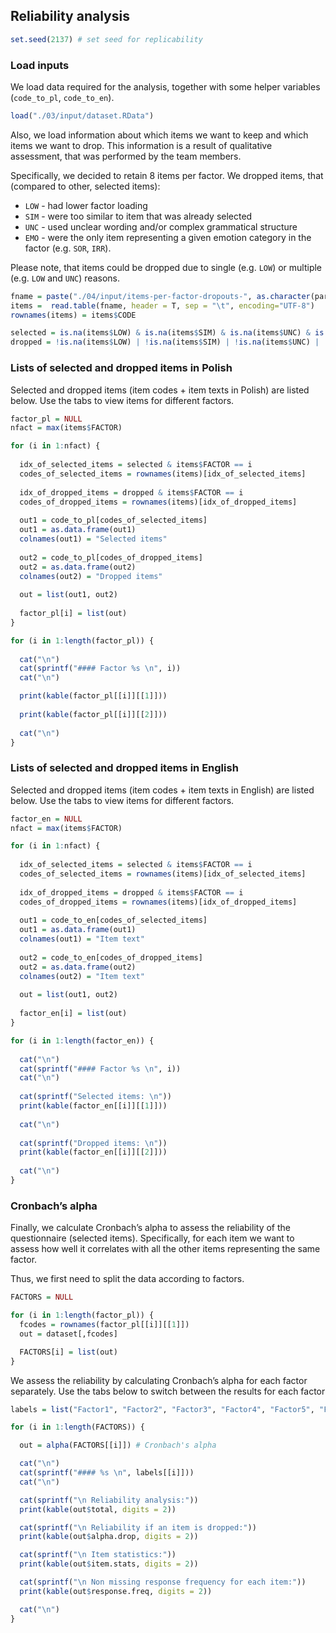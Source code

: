 ## Reliability analysis

```r
set.seed(2137) # set seed for replicability
```

### Load inputs

We load data required for the analysis, together with some helper variables (`code_to_pl`, `code_to_en`).

``` r
load("./03/input/dataset.RData")
```

Also, we load information about which items we want to keep and which items we want to drop. This information is a result of qualitative assessment, that was performed by the team members.

Specifically, we decided to retain 8 items per factor. We dropped items, that (compared to other, selected items):

* `LOW` - had lower factor loading
* `SIM` - were too similar to item that was already selected
* `UNC` - used unclear wording and/or complex grammatical structure
* `EMO` - were the only item representing a given emotion category in the factor (e.g. `SOR`, `IRR`).

Please note, that items could be dropped due to single (e.g. `LOW`) or multiple (e.g. `LOW` and `UNC`) reasons.

``` r
fname = paste("./04/input/items-per-factor-dropouts-", as.character(params$factors),".tsv", sep="")
items =  read.table(fname, header = T, sep = "\t", encoding="UTF-8")
rownames(items) = items$CODE

selected = is.na(items$LOW) & is.na(items$SIM) & is.na(items$UNC) & is.na(items$EMO)
dropped = !is.na(items$LOW) | !is.na(items$SIM) | !is.na(items$UNC) | !is.na(items$EMO)
```

### Lists of selected and dropped items in Polish {.tabset}

Selected and dropped items (item codes + item texts in Polish) are listed below. Use the tabs to view items for different factors.

``` r
factor_pl = NULL
nfact = max(items$FACTOR)

for (i in 1:nfact) {
  
  idx_of_selected_items = selected & items$FACTOR == i
  codes_of_selected_items = rownames(items)[idx_of_selected_items]
  
  idx_of_dropped_items = dropped & items$FACTOR == i
  codes_of_dropped_items = rownames(items)[idx_of_dropped_items]
  
  out1 = code_to_pl[codes_of_selected_items]
  out1 = as.data.frame(out1)
  colnames(out1) = "Selected items"
  
  out2 = code_to_pl[codes_of_dropped_items]
  out2 = as.data.frame(out2)
  colnames(out2) = "Dropped items"
  
  out = list(out1, out2)
  
  factor_pl[i] = list(out)
}
```

``` r
for (i in 1:length(factor_pl)) {
  
  cat("\n")
  cat(sprintf("#### Factor %s \n", i))
  cat("\n")

  print(kable(factor_pl[[i]][[1]]))
  
  print(kable(factor_pl[[i]][[2]]))
  
  cat("\n")
}
```

### Lists of selected and dropped items in English {.tabset}

Selected and dropped items (item codes + item texts in English) are listed below. Use the tabs to view items for different factors.

``` r
factor_en = NULL
nfact = max(items$FACTOR)

for (i in 1:nfact) {
  
  idx_of_selected_items = selected & items$FACTOR == i
  codes_of_selected_items = rownames(items)[idx_of_selected_items]
  
  idx_of_dropped_items = dropped & items$FACTOR == i
  codes_of_dropped_items = rownames(items)[idx_of_dropped_items]
  
  out1 = code_to_en[codes_of_selected_items]
  out1 = as.data.frame(out1)
  colnames(out1) = "Item text"
  
  out2 = code_to_en[codes_of_dropped_items]
  out2 = as.data.frame(out2)
  colnames(out2) = "Item text"
  
  out = list(out1, out2)
  
  factor_en[i] = list(out)
}
```

``` r
for (i in 1:length(factor_en)) {
  
  cat("\n")
  cat(sprintf("#### Factor %s \n", i))
  cat("\n")
  
  cat(sprintf("Selected items: \n"))
  print(kable(factor_en[[i]][[1]]))
  
  cat("\n")
  
  cat(sprintf("Dropped items: \n"))
  print(kable(factor_en[[i]][[2]]))
  
  cat("\n")
}
```

### Cronbach's alpha {.tabset}

Finally, we calculate Cronbach's alpha to assess the reliability of the questionnaire (selected items). Specifically, for each item we want to assess how well it correlates with all the other items representing the same factor.

Thus, we first need to split the data according to factors.

``` r
FACTORS = NULL

for (i in 1:length(factor_pl)) {
  fcodes = rownames(factor_pl[[i]][[1]])
  out = dataset[,fcodes]

  FACTORS[i] = list(out)
}
```

We assess the reliability by calculating Cronbach's alpha for each factor separately. Use the tabs below to switch between the results for each factor

``` r
labels = list("Factor1", "Factor2", "Factor3", "Factor4", "Factor5", "Factor6", "Factor7")

for (i in 1:length(FACTORS)) {

  out = alpha(FACTORS[[i]]) # Cronbach's alpha

  cat("\n")
  cat(sprintf("#### %s \n", labels[[i]]))
  cat("\n")

  cat(sprintf("\n Reliability analysis:"))
  print(kable(out$total, digits = 2))

  cat(sprintf("\n Reliability if an item is dropped:"))
  print(kable(out$alpha.drop, digits = 2))

  cat(sprintf("\n Item statistics:"))
  print(kable(out$item.stats, digits = 2))

  cat(sprintf("\n Non missing response frequency for each item:"))
  print(kable(out$response.freq, digits = 2))

  cat("\n")
}
```
